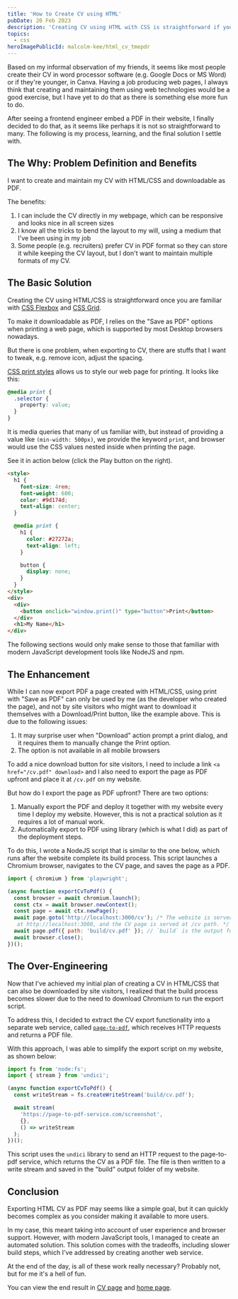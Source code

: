 ```yaml
---
title: 'How to Create CV using HTML'
pubDate: 20 Feb 2023
description: 'Creating CV using HTML with CSS is straightforward if you know them, but making it exportable as PDF is more involving'
topics:
  - css
heroImagePublicId: malcolm-kee/html_cv_tmepdr
---
```



Based on my informal observation of my friends, it seems like most people create their CV in word processor software (e.g. Google Docs or MS Word) or if they're younger, in Canva. Having a job producing web pages, I always think that creating and maintaining them using web technologies would be a good exercise, but I have yet to do that as there is something else more fun to do.

After seeing a frontend engineer embed a PDF in their website, I finally decided to do that, as it seems like perhaps it is not so straightforward to many. The following is my process, learning, and the final solution I settle with.

## The Why: Problem Definition and Benefits

I want to create and maintain my CV with HTML/CSS and downloadable as PDF.

The benefits:

1. I can include the CV directly in my webpage, which can be responsive and looks nice in all screen sizes
1. I know all the tricks to bend the layout to my will, using a medium that I've been using in my job
1. Some people (e.g. recruiters) prefer CV in PDF format so they can store it while keeping the CV layout, but I don't want to maintain multiple formats of my CV.

## The Basic Solution

Creating the CV using HTML/CSS is straightforward once you are familiar with [CSS Flexbox](https://css-tricks.com/snippets/css/a-guide-to-flexbox/) and [CSS Grid](https://css-tricks.com/snippets/css/complete-guide-grid/).

To make it downloadable as PDF, I relies on the "Save as PDF" options when printing a web page, which is supported by most Desktop browsers nowadays.

But there is one problem, when exporting to CV, there are stuffs that I want to tweak, e.g. remove icon, adjust the spacing.

[CSS print styles](https://www.smashingmagazine.com/2011/11/how-to-set-up-a-print-style-sheet/) allows us to style our web page for printing. It looks like this:

```css {0}
@media print {
  .selector {
    property: value;
  }
}
```

It is media queries that many of us familiar with, but instead of providing a value like `(min-width: 500px)`, we provide the keyword `print`, and browser would use the CSS values nested inside when printing the page.

See it in action below (click the Play button on the right).

<LiveEditor>

```html
<style>
  h1 {
    font-size: 4rem;
    font-weight: 600;
    color: #9d174d;
    text-align: center;
  }

  @media print {
    h1 {
      color: #27272a;
      text-align: left;
    }

    button {
      display: none;
    }
  }
</style>
<div>
  <div>
    <button onclick="window.print()" type="button">Print</button>
  </div>
  <h1>My Name</h1>
</div>
```

</LiveEditor>

<Aside className="mt-6">

The following sections would only make sense to those that familiar with modern JavaScript development tools like NodeJS and npm.

</Aside>

## The Enhancement

While I can now export PDF a page created with HTML/CSS, using print with "Save as PDF" can only be used by me (as the developer who created the page), and not by site visitors who might want to download it themselves with a Download/Print button, like the example above. This is due to the following issues:

1. It may surprise user when "Download" action prompt a print dialog, and it requires them to manually change the Print option.
1. The option is not available in all mobile browsers

To add a nice download button for site visitors, I need to include a link `<a href="/cv.pdf" download>` and I also need to export the page as PDF upfront and place it at `/cv.pdf` on my website.

But how do I export the page as PDF upfront? There are two options:

1. Manually export the PDF and deploy it together with my website every time I deploy my website. However, this is not a practical solution as it requires a lot of manual work.
1. Automatically export to PDF using library (which is what I did) as part of the deployment steps.

To do this, I wrote a NodeJS script that is similar to the one below, which runs after the website complete its build process. This script launches a Chromium browser, navigates to the CV page, and saves the page as a PDF.

```js
import { chromium } from 'playwright';

(async function exportCvToPdf() {
  const browser = await chromium.launch();
  const ctx = await browser.newContext();
  const page = await ctx.newPage();
  await page.goto('http://localhost:3000/cv'); /* The website is served locally
   at http://localhost:3000, and the CV page is served at /cv path. */
  await page.pdf({ path: 'build/cv.pdf' }); // `build` is the output folder of my website
  await browser.close();
})();
```

## The Over-Engineering

Now that I've achieved my initial plan of creating a CV in HTML/CSS that can also be downloaded by site visitors, I realized that the build process becomes slower due to the need to download Chromium to run the export script.

To address this, I decided to extract the CV export functionality into a separate web service, called [`page-to-pdf`](https://github.com/malcolm-kee/page-to-pdf), which receives HTTP requests and returns a PDF file.

With this approach, I was able to simplify the export script on my website, as shown below:

```js
import fs from 'node:fs';
import { stream } from 'undici';

(async function exportCvToPdf() {
  const writeStream = fs.createWriteStream('build/cv.pdf');

  await stream(
    'https://page-to-pdf-service.com/screenshot',
    {},
    () => writeStream
  );
})();
```

This script uses the `undici` library to send an HTTP request to the page-to-pdf service, which returns the CV as a PDF file. The file is then written to a write stream and saved in the "build" output folder of my website.

## Conclusion

Exporting HTML CV as PDF may seems like a simple goal, but it can quickly becomes complex as you consider making it available to more users.

In my case, this meant taking into account of user experience and browser support. However, with modern JavaScript tools, I managed to create an automated solution. This solution comes with the tradeoffs, including slower build steps, which I've addressed by creating another web service.

At the end of the day, is all of these work really necessary? Probably not, but for me it's a hell of fun.

<Aside>

You can view the end result in [CV page](/cv) and [home page](/).

</Aside>
